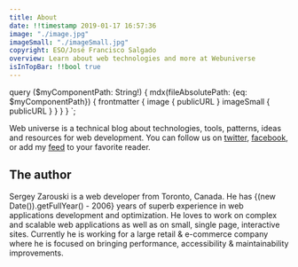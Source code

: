 ```yaml
---
title: About
date: !!timestamp 2019-01-17 16:57:36
image: "./image.jpg"
imageSmall: "./imageSmall.jpg"
copyright: ESO/José Francisco Salgado
overview: Learn about web technologies and more at Webuniverse
isInTopBar: !!bool true
---
```

query ($myComponentPath: String!) {
    mdx(fileAbsolutePath: {eq: $myComponentPath}) {
        frontmatter {
            image {
                publicURL
            }
            imageSmall {
                publicURL
            }
        }
    }
}
`;

Web universe is a technical blog about technologies, tools, patterns, ideas and resources for web development. You can follow us on [twitter](https://twitter.com/webuniverseio), [facebook](https://www.facebook.com/webuniverseio), or add my [feed](/rss.xml) to your favorite reader.

## The author
<div>
Sergey Zarouski is a web developer from Toronto, Canada. He has <span>{(new Date()).getFullYear() - 2006}</span> years of superb experience in web applications development and optimization. He loves to work on complex and scalable web applications as well as on small, single page, interactive sites. Currently he is working for a large retail & e-commerce company where he is focused on bringing performance, accessibility & maintainability improvements.
</div>